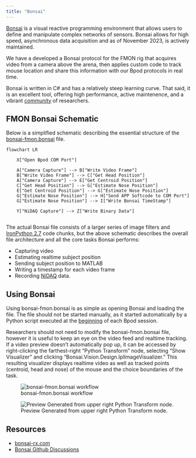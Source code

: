 ```yaml
---
title: "Bonsai"
---
```


[Bonsai](https://bonsai-rx.org 'Bonsai Website') is a visual reactive programming environment that allows users to define and manipulate complex networks of sensors. Bonsai allows for high speed, asynchronous data acquisition and as of November 2023, is actively maintained.

We have a developed a Bonsai protocol for the FMON rig that acquires video from a camera above the arena, then applies custom code to track mouse location and share this information with our Bpod protocols in real time.

Bonsai is written in C# and has a relatively steep learning curve. That said, it is an excellent tool, offering high performance, active maintenence, and a vibrant [community](https://github.com/orgs/bonsai-rx/discussions/ 'Bonsai Discussion Board on Github') of researchers.

## FMON Bonsai Schematic
Below is a simplified schematic describing the essential structure of the [bonsai-fmon.bonsai](https://github.com/nghess/fmon-bpod/tree/main/bonsai%20protocols) file.
```mermaid
flowchart LR

    X["Open Bpod COM Port"]

    A["Camera Capture"] --> B["Write Video Frame"]
    B["Write Video Frame"] --> C["Get Head Position"]
    A["Camera Capture"] --> E["Get Centroid Position"]
    C["Get Head Position"] --> G["Estimate Nose Position"]
    E["Get Centroid Position"] --> G["Estimate Nose Position"]
    G["Estimate Nose Position"] --> H["Send APP Softcode to COM Port"]
    G["Estimate Nose Position"] --> I["Write Bonsai TimeStamp"]

    Y["NiDAQ Capture"] --> Z["Write Binary Data"]


```

The actual Bonsai file consists of a larger series of image filters and [IronPython 2.7](https://ironpython.net/) code chunks, but the above schematic describes the overall file architecture and all the core tasks Bonsai performs: 

* Capturing video
* Estimating realtime subject position
* Sending subject position to MATLAB
* Writing a timestamp for each video frame
* Recording [NiDAQ](https://www.ni.com/en-us/shop/model/usb-6001.html) data.

## Using Bonsai
Using bonsai-fmon.bonsai is as simple as opening Bonsai and loading the file. The file should not be started manually, as it started automatically by a Python script executed at the [beginning](bpod.qmd#initialize-bpod-and-start-bonsai) of each Bpod session.

Researchers should not need to modify the bonsai-fmon.bonsai file, however it is useful to keep an eye on the video feed and realtime tracking. If a video preview doesn't automatically pop up, it can be accessed by right-clicking the farthest-right "Python Transform" node, selecting "Show Visualizer" and clicking "Bonsai.Vision.Design.IplImageVisualizer." This resulting visualizer displays realtime video as well as tracked points (centroid, head and nose) of the mouse and the choice boundaries of the task.

![bonsai-fmon.bonsai workflow](images/bpod-fmon-serial.png){fig-align="center"}

![Preview Generated from upper right Python Transform node.](images/bonsai_video_preview.jpg){fig-align="center"}

## Resources
+ [bonsai-rx.com](https://bonsai-rx.org)
+ [Bonsai Github Discussions](https://github.com/orgs/bonsai-rx/discussions/)